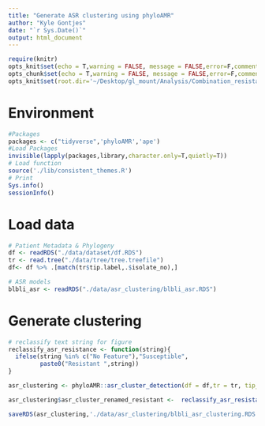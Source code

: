 ```yaml
---
title: "Generate ASR clustering using phyloAMR"
author: "Kyle Gontjes"
date: "`r Sys.Date()`"
output: html_document
---
```

```r
require(knitr)
opts_knit$set(echo = T,warning = FALSE, message = FALSE,error=F,comment=NA) 
opts_chunk$set(echo = T,warning = FALSE, message = FALSE,error=F,comment=NA)
opts_knit$set(root.dir='~/Desktop/gl_mount/Analysis/Combination_resistance/pre-intro-blbli-resistance-ms/')
```

# Environment
```r
#Packages
packages <- c("tidyverse",'phyloAMR','ape')   
#Load Packages
invisible(lapply(packages,library,character.only=T,quietly=T)) 
# Load function
source('./lib/consistent_themes.R')
# Print
Sys.info()
sessionInfo() 
``` 

# Load data
```r
# Patient Metadata & Phylogeny
df <- readRDS("./data/dataset/df.RDS")
tr <- read.tree("./data/tree/tree.treefile")   
df<- df %>% .[match(tr$tip.label,.$isolate_no),] 

# ASR models
blbli_asr <- readRDS("./data/asr_clustering/blbli_asr.RDS")
```

# Generate clustering
```r
# reclassify text string for figure 
reclassify_asr_resistance <- function(string){
  ifelse(string %in% c("No Feature"),"Susceptible",
         paste0("Resistant ",string))  
}
```

```r
asr_clustering <- phyloAMR::asr_cluster_detection(df = df,tr = tr, tip_name_variable = "isolate_no" , patient_id="Patient_ID", parent_child_df = blbli_asr$parent_child_df, node_states = "joint", confidence = NULL, simplify_faux_clusters = TRUE, simplify_revertant = TRUE, collapse_cluster = TRUE)

asr_clustering$asr_cluster_renamed_resistant <-  reclassify_asr_resistance(asr_clustering$asr_cluster_renamed)

saveRDS(asr_clustering,'./data/asr_clustering/blbli_asr_clustering.RDS')
```
